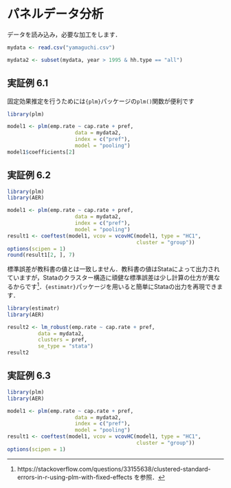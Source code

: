 # パネルデータ分析 {-#panel}

データを読み込み，必要な加工をします．

```r
mydata <- read.csv("yamaguchi.csv")

mydata2 <- subset(mydata, year > 1995 & hh.type == "all")
```


## 実証例 6.1 {-}

固定効果推定を行うためには`{plm}`パッケージの`plm()`関数が便利です

```r
library(plm)

model1 <- plm(emp.rate ~ cap.rate + pref,
                      data = mydata2,
                      index = c("pref"),
                      model = "pooling")
model1$coefficients[2]
```


## 実証例 6.2 {-}

```r
library(plm)
library(AER)

model1 <- plm(emp.rate ~ cap.rate + pref,
                      data = mydata2,
                      index = c("pref"),
                      model = "pooling")
result1 <- coeftest(model1, vcov = vcovHC(model1, type = "HC1", 
                                          cluster = "group"))
options(scipen = 1)
round(result1[2, ], 7)
```

標準誤差が教科書の値とは一致しません．教科書の値はStataによって出力されていますが，Stataのクラスター構造に頑健な標準誤差は少し計算の仕方が異なるからです^[https://stackoverflow.com/questions/33155638/clustered-standard-errors-in-r-using-plm-with-fixed-effects を参照．]．`{estimatr}`パッケージを用いると簡単にStataの出力を再現できます．

```r
library(estimatr)
library(AER)

result2 <- lm_robust(emp.rate ~ cap.rate + pref,
          data = mydata2,
          clusters = pref,
          se_type = "stata")
result2
```

## 実証例 6.3 {-}

```r
library(plm)
library(AER)

model1 <- plm(emp.rate ~ cap.rate + pref,
                      data = mydata2,
                      index = c("pref"),
                      model = "pooling")
result1 <- coeftest(model1, vcov = vcovHC(model1, type = "HC1", 
                                          cluster = "group"))
options(scipen = 1)
```
